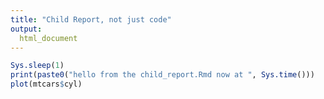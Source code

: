 ```yaml
---
title: "Child Report, not just code"
output:
  html_document
---
```


```r
Sys.sleep(1)
print(paste0("hello from the child_report.Rmd now at ", Sys.time()))
plot(mtcars$cyl)
```
